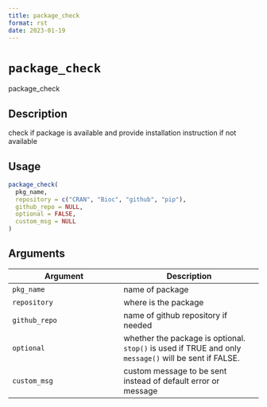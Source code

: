 ```yaml
--- 
title: package_check 
format: rst 
date: 2023-01-19 
--- 
```

# `package_check`

package_check


## Description

check if package is available and provide installation instruction if not available


## Usage

```r
package_check(
  pkg_name,
  repository = c("CRAN", "Bioc", "github", "pip"),
  github_repo = NULL,
  optional = FALSE,
  custom_msg = NULL
)
```


## Arguments

Argument      |Description
------------- |----------------
`pkg_name`     |     name of package
`repository`     |     where is the package
`github_repo`     |     name of github repository if needed
`optional`     |     whether the package is optional. `stop()` is used if TRUE and only `message()` will be sent if FALSE.
`custom_msg`     |     custom message to be sent instead of default error or message


